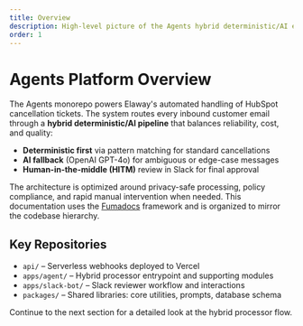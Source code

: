 ```yaml
---
title: Overview
description: High-level picture of the Agents hybrid deterministic/AI email automation platform.
order: 1
---
```


# Agents Platform Overview

The Agents monorepo powers Elaway's automated handling of HubSpot cancellation tickets. The system routes
every inbound customer email through a **hybrid deterministic/AI pipeline** that balances reliability,
cost, and quality:

- **Deterministic first** via pattern matching for standard cancellations
- **AI fallback** (OpenAI GPT-4o) for ambiguous or edge-case messages
- **Human-in-the-middle (HITM)** review in Slack for final approval

The architecture is optimized around privacy-safe processing, policy compliance, and rapid manual
intervention when needed. This documentation uses the [Fumadocs](https://fumadocs.dev) framework and is
organized to mirror the codebase hierarchy.

## Key Repositories

- `api/` – Serverless webhooks deployed to Vercel
- `apps/agent/` – Hybrid processor entrypoint and supporting modules
- `apps/slack-bot/` – Slack reviewer workflow and interactions
- `packages/` – Shared libraries: core utilities, prompts, database schema

Continue to the next section for a detailed look at the hybrid processor flow.


